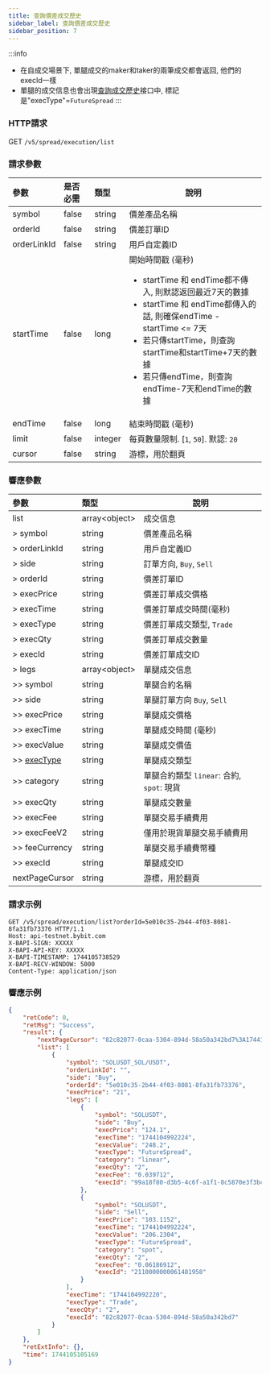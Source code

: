 ```yaml
---
title: 查詢價差成交歷史
sidebar_label: 查詢價差成交歷史
sidebar_position: 7
---
```

:::info
* 在自成交場景下, 單腿成交的maker和taker的兩筆成交都會返回, 他們的execId一樣
* 單腿的成交信息也會出現[查詢成交歷史](../../order/order-list)接口中, 標記是"execType"=`FutureSpread`
:::

### HTTP請求
GET `/v5/spread/execution/list`

### 請求參數
| 參數 | 是否必需 | 類型 | 說明|
|:----- |:-------|:-----|------ |
|symbol |false |string |價差產品名稱|
|orderId |false |string |價差訂單ID |
|orderLinkId |false |string |用戶自定義ID |
|startTime |false |long |開始時間戳 (毫秒)<ul><li>startTime 和 endTime都不傳入, 則默認返回最近7天的數據</li><li>startTime 和 endTime都傳入的話, 則確保endTime - startTime &lt;= 7天</li><li>若只傳startTime，則查詢startTime和startTime+7天的數據</li><li>若只傳endTime，則查詢endTime-7天和endTime的數據</li></ul>|
|endTime |false |long |結束時間戳 (毫秒)|
|limit |false |integer |每頁數量限制. [`1`, `50`]. 默認: `20`|
|cursor |false |string |游標，用於翻頁|

### 響應參數
| 參數 | 類型 | 說明|
|:----- |:-----|----- |
|list|array&lt;object&gt; |成交信息 |
|> symbol|string |價差產品名稱 |
|> orderLinkId|string |用戶自定義ID |
|> side|string |訂單方向, `Buy`, `Sell` |
|> orderId|string |價差訂單ID|
|> execPrice|string |價差訂單成交價格|
|> execTime|string |價差訂單成交時間(毫秒)|
|> execType|string |價差訂單成交類型, `Trade` |
|> execQty|string |價差訂單成交數量 |
|> execId|string |價差訂單成交ID |
|> legs|array&lt;object&gt; |單腿成交信息|
|>> symbol|string |單腿合約名稱 |
|>> side|string |單腿訂單方向 `Buy`, `Sell` |
|>> execPrice|string |單腿成交價格 |
|>> execTime|string |單腿成交時間 (毫秒) |
|>> execValue|string |單腿成交價值 |
|>> [execType](../../enum#exectype)|string |單腿成交類型 |
|>> category|string |單腿合約類型 `linear`: 合約, `spot`: 現貨 |
|>> execQty|string |單腿成交數量 |
|>> execFee|string |單腿交易手續費用 |
|>> execFeeV2|string |僅用於現貨單腿交易手續費用 |
|>> feeCurrency|string |單腿交易手續費幣種 |
|>> execId|string |單腿成交ID|
|nextPageCursor |string |游標，用於翻頁 |

### 請求示例

```http
GET /v5/spread/execution/list?orderId=5e010c35-2b44-4f03-8081-8fa31fb73376 HTTP/1.1
Host: api-testnet.bybit.com
X-BAPI-SIGN: XXXXX
X-BAPI-API-KEY: XXXXX
X-BAPI-TIMESTAMP: 1744105738529
X-BAPI-RECV-WINDOW: 5000
Content-Type: application/json
```

### 響應示例
```json
{
    "retCode": 0,
    "retMsg": "Success",
    "result": {
        "nextPageCursor": "82c82077-0caa-5304-894d-58a50a342bd7%3A1744104992219%2C82c82077-0caa-5304-894d-58a50a342bd7%3A1744104992219",
        "list": [
            {
                "symbol": "SOLUSDT_SOL/USDT",
                "orderLinkId": "",
                "side": "Buy",
                "orderId": "5e010c35-2b44-4f03-8081-8fa31fb73376",
                "execPrice": "21",
                "legs": [
                    {
                        "symbol": "SOLUSDT",
                        "side": "Buy",
                        "execPrice": "124.1",
                        "execTime": "1744104992224",
                        "execValue": "248.2",
                        "execType": "FutureSpread",
                        "category": "linear",
                        "execQty": "2",
                        "execFee": "0.039712",
                        "execId": "99a18f80-d3b5-4c6f-a1f1-8c5870e3f3bc"
                    },
                    {
                        "symbol": "SOLUSDT",
                        "side": "Sell",
                        "execPrice": "103.1152",
                        "execTime": "1744104992224",
                        "execValue": "206.2304",
                        "execType": "FutureSpread",
                        "category": "spot",
                        "execQty": "2",
                        "execFee": "0.06186912",
                        "execId": "2110000000061481958"
                    }
                ],
                "execTime": "1744104992220",
                "execType": "Trade",
                "execQty": "2",
                "execId": "82c82077-0caa-5304-894d-58a50a342bd7"
            }
        ]
    },
    "retExtInfo": {},
    "time": 1744105105169
}
```
